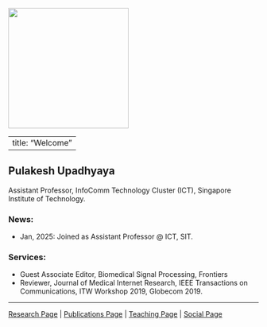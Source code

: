 ![](images/07f124b9-75df-4f19-8ceb-c193b98add19.jpeg){fig-align="left" width="242"}

---
title: "Welcome"
---

## Pulakesh Upadhyaya

Assistant Professor, InfoComm Technology Cluster (ICT), Singapore Institute of Technology.


### News:
* Jan, 2025: Joined as Assistant Professor @ ICT, SIT.

### Services:
* Guest Associate Editor, Biomedical Signal Processing, Frontiers
* Reviewer, Journal of Medical Internet Research, IEEE Transactions on Communications, ITW Workshop 2019, Globecom 2019.

---
[Research Page](https://pulakeshupadhyaya.github.io/research.html) | [Publications Page](https://pulakeshupadhyaya.github.io/publications.html) | [ Teaching Page](https://pulakeshupadhyaya.github.io/teaching.html) | [Social Page](https://pulakeshupadhyaya.github.io/social.html)
